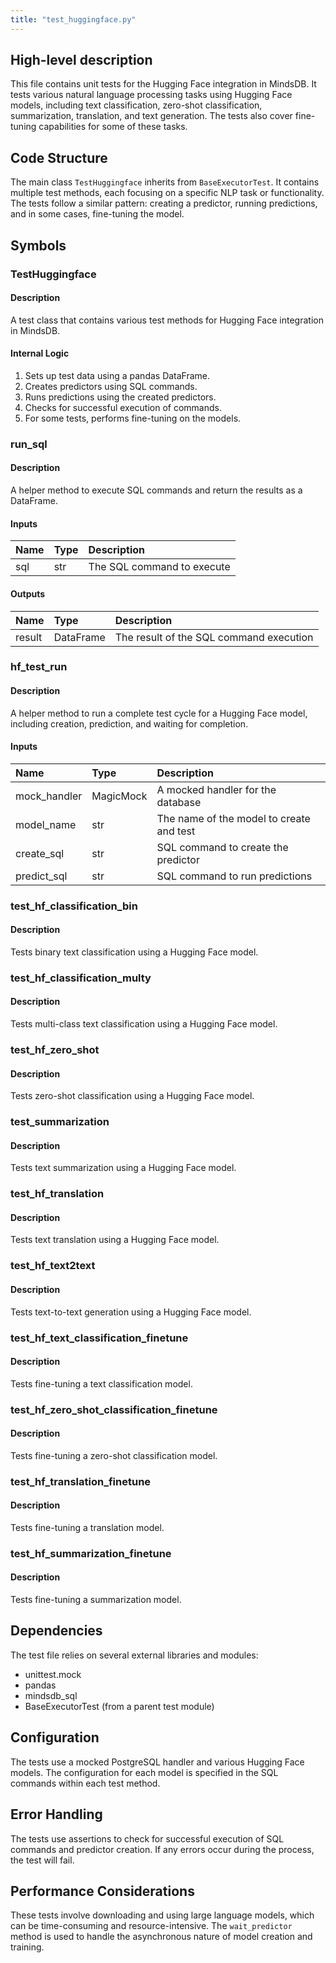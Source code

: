 ```yaml
---
title: "test_huggingface.py"
---
```


## High-level description
This file contains unit tests for the Hugging Face integration in MindsDB. It tests various natural language processing tasks using Hugging Face models, including text classification, zero-shot classification, summarization, translation, and text generation. The tests also cover fine-tuning capabilities for some of these tasks.

## Code Structure
The main class `TestHuggingface` inherits from `BaseExecutorTest`. It contains multiple test methods, each focusing on a specific NLP task or functionality. The tests follow a similar pattern: creating a predictor, running predictions, and in some cases, fine-tuning the model.

## Symbols

### TestHuggingface
#### Description
A test class that contains various test methods for Hugging Face integration in MindsDB.

#### Internal Logic
1. Sets up test data using a pandas DataFrame.
2. Creates predictors using SQL commands.
3. Runs predictions using the created predictors.
4. Checks for successful execution of commands.
5. For some tests, performs fine-tuning on the models.

### run_sql
#### Description
A helper method to execute SQL commands and return the results as a DataFrame.

#### Inputs
| Name | Type | Description |
|:-----|:-----|:------------|
| sql | str | The SQL command to execute |

#### Outputs
| Name | Type | Description |
|:-----|:-----|:------------|
| result | DataFrame | The result of the SQL command execution |

### hf_test_run
#### Description
A helper method to run a complete test cycle for a Hugging Face model, including creation, prediction, and waiting for completion.

#### Inputs
| Name | Type | Description |
|:-----|:-----|:------------|
| mock_handler | MagicMock | A mocked handler for the database |
| model_name | str | The name of the model to create and test |
| create_sql | str | SQL command to create the predictor |
| predict_sql | str | SQL command to run predictions |

### test_hf_classification_bin
#### Description
Tests binary text classification using a Hugging Face model.

### test_hf_classification_multy
#### Description
Tests multi-class text classification using a Hugging Face model.

### test_hf_zero_shot
#### Description
Tests zero-shot classification using a Hugging Face model.

### test_summarization
#### Description
Tests text summarization using a Hugging Face model.

### test_hf_translation
#### Description
Tests text translation using a Hugging Face model.

### test_hf_text2text
#### Description
Tests text-to-text generation using a Hugging Face model.

### test_hf_text_classification_finetune
#### Description
Tests fine-tuning a text classification model.

### test_hf_zero_shot_classification_finetune
#### Description
Tests fine-tuning a zero-shot classification model.

### test_hf_translation_finetune
#### Description
Tests fine-tuning a translation model.

### test_hf_summarization_finetune
#### Description
Tests fine-tuning a summarization model.

## Dependencies
The test file relies on several external libraries and modules:
- unittest.mock
- pandas
- mindsdb_sql
- BaseExecutorTest (from a parent test module)

## Configuration
The tests use a mocked PostgreSQL handler and various Hugging Face models. The configuration for each model is specified in the SQL commands within each test method.

## Error Handling
The tests use assertions to check for successful execution of SQL commands and predictor creation. If any errors occur during the process, the test will fail.

## Performance Considerations
These tests involve downloading and using large language models, which can be time-consuming and resource-intensive. The `wait_predictor` method is used to handle the asynchronous nature of model creation and training.